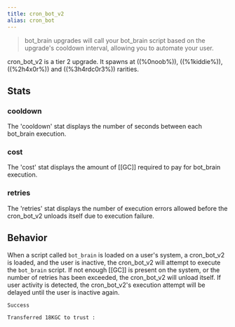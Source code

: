```yaml
---
title: cron_bot_v2
alias: cron_bot
---
```


> bot_brain upgrades will call your bot_brain script based on the upgrade's cooldown interval, allowing you to automate your user.

cron_bot_v2 is a tier 2 upgrade. It spawns at ((%0noob%)), ((%1kiddie%)), ((%2h4x0r%)) and ((%3h4rdc0r3%)) rarities.

## Stats

### cooldown

The 'cooldown' stat displays the number of seconds between each bot_brain execution.

### cost

The 'cost' stat displays the amount of [[GC]] required to pay for bot_brain execution.

### retries

The 'retries' stat displays the number of execution errors allowed before the cron_bot_v2 unloads itself due to execution failure.

## Behavior

When a script called `bot_brain` is loaded on a user's system, a cron_bot_v2 is loaded, and the user is inactive, the cron_bot_v2 will attempt to execute the `bot_brain` script. If not enough [[GC]] is present on the system, or the number of retries has been exceeded, the cron_bot_v2 will unload itself. If user activity is detected, the cron_bot_v2's execution attempt will be delayed until the user is inactive again.

```
Success

Transferred 18KGC to trust :
```
